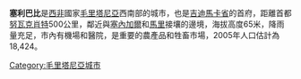 {{Infobox settlement
|name = 塞利巴比
|native_name = 
|settlement_type        =城市
|image_skyline = Street Selibaby.jpg
|image_caption = 
|image_flag = 
|image_seal = 
|pushpin_map = Mauritania
|pushpin_label_position =bottom
|pushpin_mapsize        = 300px
|pushpin_map_caption    =
|subdivision_type = 國家
|subdivision_type1 = 省
|subdivision_name = {{flag|Mauritania}}
|subdivision_name1 = [[吉迪馬卡省|吉迪馬卡省]]
|subdivision_type2 =
|subdivision_name2 = 
|established_title = 
|established_date =
|government_type = 
|leader_title = 
|leader_name = 
|area_magnitude = 
|area_total_sq_mi =
|area_total_km2 = 
|area_land_sq_mi =
|area_land_km2 = 
|area_urban_sq_mi = 
|area_urban_km2 = 
|area_metro_km2 = 
|area_metro_sq_mi = 
|population_as_of=
|population_footnotes =
|population_total =  
|population_urban = 
|population_metro =
|population_density_sq_mi = 
|population_density_km2 =
|timezone = 
|utc_offset = 
|timezone_DST =
|utc_offset_DST = 
|latd= 15 |latm=  9 |lats= 33 |latNS=  N
|longd=12 |longm=11 |longs=00 |longEW= W
|coordinates_type       = region:MR_type:city 
|coordinates_display    = display=inline,title 
|elevation_footnotes=
|elevation_m = 
|elevation_ft = 
|postal_code_type = 
|postal_code = 
|area_code = 
|website = 
|footnotes =
}}

'''塞利巴比'''是[[西非|西非]]國家[[毛里塔尼亞|毛里塔尼亞]]西南部的城市，也是[[吉迪馬卡省|吉迪馬卡省]]的首府，距離首都[[努瓦克肖特|努瓦克肖特]]500公里，鄰近與[[塞內加爾|塞內加爾]]和[[馬里|馬里]]接壤的邊境，海拔高度65米，降雨量充足，市內有機場和醫院，是重要的農產品和牲畜市場，2005年人口估計為18,424。

[[Category:毛里塔尼亞城市|Category:毛里塔尼亞城市]]

{{Mauritania-stub}}